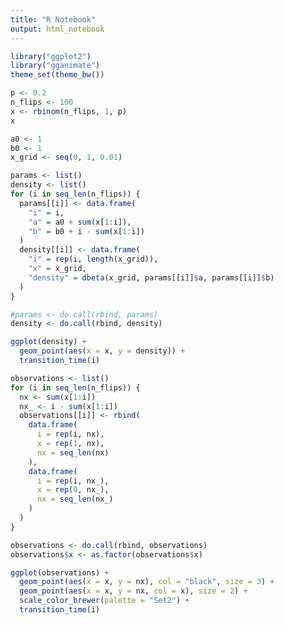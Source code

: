 ```yaml
---
title: "R Notebook"
output: html_notebook
---
```

```r
library("ggplot2")
library("gganimate")
theme_set(theme_bw())
```

```r
p <- 0.2
n_flips <- 100
x <- rbinom(n_flips, 1, p)
x
```

```r
a0 <- 1
b0 <- 1
x_grid <- seq(0, 1, 0.01)

params <- list()
density <- list()
for (i in seq_len(n_flips)) {
  params[[i]] <- data.frame(
    "i" = i,
    "a" = a0 + sum(x[1:i]),
    "b" = b0 + i - sum(x[1:i])
  )
  density[[i]] <- data.frame(
    "i" = rep(i, length(x_grid)),
    "x" = x_grid,
    "density" = dbeta(x_grid, params[[i]]$a, params[[i]]$b)
  )
}

#params <- do.call(rbind, params)
density <- do.call(rbind, density)
```

```r
ggplot(density) +
  geom_point(aes(x = x, y = density)) +
  transition_time(i)
```

```r
observations <- list()
for (i in seq_len(n_flips)) {
  nx <- sum(x[1:i])
  nx_ <- i - sum(x[1:i])
  observations[[i]] <- rbind(
    data.frame(
      i = rep(i, nx),
      x = rep(1, nx),
      nx = seq_len(nx)
    ),
    data.frame(
      i = rep(i, nx_),
      x = rep(0, nx_),
      nx = seq_len(nx_)
    )
  )
}

observations <- do.call(rbind, observations)
observations$x <- as.factor(observations$x)

ggplot(observations) +
  geom_point(aes(x = x, y = nx), col = "black", size = 3) +
  geom_point(aes(x = x, y = nx, col = x), size = 2) +
  scale_color_brewer(palette = "Set2") +
  transition_time(i)
```

